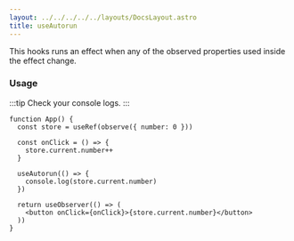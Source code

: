 ```yaml
---
layout: ../../../../../layouts/DocsLayout.astro
title: useAutorun
---
```


This hooks runs an effect when any of the observed properties used inside the effect change.

### Usage

:::tip
Check your console logs.
:::

```tsx live
function App() {
  const store = useRef(observe({ number: 0 }))

  const onClick = () => {
    store.current.number++
  }

  useAutorun(() => {
    console.log(store.current.number)
  })

  return useObserver(() => (
    <button onClick={onClick}>{store.current.number}</button>
  ))
}
```
